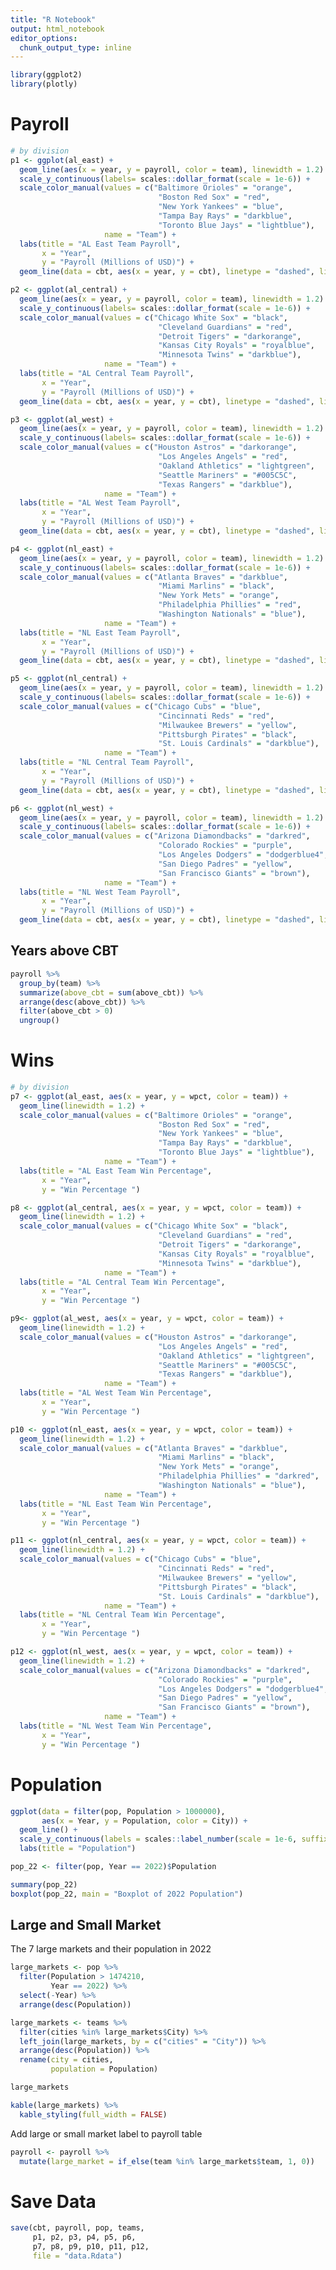 ```yaml
---
title: "R Notebook"
output: html_notebook
editor_options: 
  chunk_output_type: inline
---
```


```r
library(ggplot2)
library(plotly)
```

# Payroll

```r
# by division
p1 <- ggplot(al_east) +
  geom_line(aes(x = year, y = payroll, color = team), linewidth = 1.2) + 
  scale_y_continuous(labels= scales::dollar_format(scale = 1e-6)) +
  scale_color_manual(values = c("Baltimore Orioles" = "orange",
                                 "Boston Red Sox" = "red",
                                 "New York Yankees" = "blue",
                                 "Tampa Bay Rays" = "darkblue",
                                 "Toronto Blue Jays" = "lightblue"),
                     name = "Team") +
  labs(title = "AL East Team Payroll",
       x = "Year",
       y = "Payroll (Millions of USD)") +
  geom_line(data = cbt, aes(x = year, y = cbt), linetype = "dashed", linewidth = 1.2)

p2 <- ggplot(al_central) +
  geom_line(aes(x = year, y = payroll, color = team), linewidth = 1.2) + 
  scale_y_continuous(labels= scales::dollar_format(scale = 1e-6)) +
  scale_color_manual(values = c("Chicago White Sox" = "black",
                                 "Cleveland Guardians" = "red",
                                 "Detroit Tigers" = "darkorange",
                                 "Kansas City Royals" = "royalblue",
                                 "Minnesota Twins" = "darkblue"),
                     name = "Team") +
  labs(title = "AL Central Team Payroll",
       x = "Year",
       y = "Payroll (Millions of USD)") +
  geom_line(data = cbt, aes(x = year, y = cbt), linetype = "dashed", linewidth = 1.2)

p3 <- ggplot(al_west) +
  geom_line(aes(x = year, y = payroll, color = team), linewidth = 1.2) + 
  scale_y_continuous(labels= scales::dollar_format(scale = 1e-6)) +
  scale_color_manual(values = c("Houston Astros" = "darkorange",
                                 "Los Angeles Angels" = "red",
                                 "Oakland Athletics" = "lightgreen",
                                 "Seattle Mariners" = "#005C5C",
                                 "Texas Rangers" = "darkblue"),
                     name = "Team") +
  labs(title = "AL West Team Payroll",
       x = "Year",
       y = "Payroll (Millions of USD)") +
  geom_line(data = cbt, aes(x = year, y = cbt), linetype = "dashed", linewidth = 1.2)

p4 <- ggplot(nl_east) +
  geom_line(aes(x = year, y = payroll, color = team), linewidth = 1.2) + 
  scale_y_continuous(labels= scales::dollar_format(scale = 1e-6)) +
  scale_color_manual(values = c("Atlanta Braves" = "darkblue",
                                 "Miami Marlins" = "black",
                                 "New York Mets" = "orange",
                                 "Philadelphia Phillies" = "red",
                                 "Washington Nationals" = "blue"),
                     name = "Team") +
  labs(title = "NL East Team Payroll",
       x = "Year",
       y = "Payroll (Millions of USD)") +
  geom_line(data = cbt, aes(x = year, y = cbt), linetype = "dashed", linewidth = 1.2)

p5 <- ggplot(nl_central) +
  geom_line(aes(x = year, y = payroll, color = team), linewidth = 1.2) + 
  scale_y_continuous(labels= scales::dollar_format(scale = 1e-6)) +
  scale_color_manual(values = c("Chicago Cubs" = "blue",
                                 "Cincinnati Reds" = "red",
                                 "Milwaukee Brewers" = "yellow",
                                 "Pittsburgh Pirates" = "black",
                                 "St. Louis Cardinals" = "darkblue"),
                     name = "Team") +
  labs(title = "NL Central Team Payroll",
       x = "Year",
       y = "Payroll (Millions of USD)") +
  geom_line(data = cbt, aes(x = year, y = cbt), linetype = "dashed", linewidth = 1.2)

p6 <- ggplot(nl_west) +
  geom_line(aes(x = year, y = payroll, color = team), linewidth = 1.2) + 
  scale_y_continuous(labels= scales::dollar_format(scale = 1e-6)) +
  scale_color_manual(values = c("Arizona Diamondbacks" = "darkred",
                                 "Colorado Rockies" = "purple",
                                 "Los Angeles Dodgers" = "dodgerblue4",
                                 "San Diego Padres" = "yellow",
                                 "San Francisco Giants" = "brown"),
                     name = "Team") +
  labs(title = "NL West Team Payroll",
       x = "Year",
       y = "Payroll (Millions of USD)") +
  geom_line(data = cbt, aes(x = year, y = cbt), linetype = "dashed", linewidth = 1.2)


```

## Years above CBT

```r
payroll %>% 
  group_by(team) %>% 
  summarize(above_cbt = sum(above_cbt)) %>% 
  arrange(desc(above_cbt)) %>% 
  filter(above_cbt > 0)
  ungroup()
```

# Wins

```r
# by division
p7 <- ggplot(al_east, aes(x = year, y = wpct, color = team)) +
  geom_line(linewidth = 1.2) + 
  scale_color_manual(values = c("Baltimore Orioles" = "orange",
                                 "Boston Red Sox" = "red",
                                 "New York Yankees" = "blue",
                                 "Tampa Bay Rays" = "darkblue",
                                 "Toronto Blue Jays" = "lightblue"),
                     name = "Team") +
  labs(title = "AL East Team Win Percentage",
       x = "Year",
       y = "Win Percentage ")

p8 <- ggplot(al_central, aes(x = year, y = wpct, color = team)) +
  geom_line(linewidth = 1.2) + 
  scale_color_manual(values = c("Chicago White Sox" = "black",
                                 "Cleveland Guardians" = "red",
                                 "Detroit Tigers" = "darkorange",
                                 "Kansas City Royals" = "royalblue",
                                 "Minnesota Twins" = "darkblue"),
                     name = "Team") +
  labs(title = "AL Central Team Win Percentage",
       x = "Year",
       y = "Win Percentage ")

p9<- ggplot(al_west, aes(x = year, y = wpct, color = team)) +
  geom_line(linewidth = 1.2) + 
  scale_color_manual(values = c("Houston Astros" = "darkorange",
                                 "Los Angeles Angels" = "red",
                                 "Oakland Athletics" = "lightgreen",
                                 "Seattle Mariners" = "#005C5C",
                                 "Texas Rangers" = "darkblue"),
                     name = "Team") +
  labs(title = "AL West Team Win Percentage",
       x = "Year",
       y = "Win Percentage ")

p10 <- ggplot(nl_east, aes(x = year, y = wpct, color = team)) +
  geom_line(linewidth = 1.2) + 
  scale_color_manual(values = c("Atlanta Braves" = "darkblue",
                                 "Miami Marlins" = "black",
                                 "New York Mets" = "orange",
                                 "Philadelphia Phillies" = "darkred",
                                 "Washington Nationals" = "blue"),
                     name = "Team") +
  labs(title = "NL East Team Win Percentage",
       x = "Year",
       y = "Win Percentage ")

p11 <- ggplot(nl_central, aes(x = year, y = wpct, color = team)) +
  geom_line(linewidth = 1.2) + 
  scale_color_manual(values = c("Chicago Cubs" = "blue",
                                 "Cincinnati Reds" = "red",
                                 "Milwaukee Brewers" = "yellow",
                                 "Pittsburgh Pirates" = "black",
                                 "St. Louis Cardinals" = "darkblue"),
                     name = "Team") +
  labs(title = "NL Central Team Win Percentage",
       x = "Year",
       y = "Win Percentage ")

p12 <- ggplot(nl_west, aes(x = year, y = wpct, color = team)) +
  geom_line(linewidth = 1.2) + 
  scale_color_manual(values = c("Arizona Diamondbacks" = "darkred",
                                 "Colorado Rockies" = "purple",
                                 "Los Angeles Dodgers" = "dodgerblue4",
                                 "San Diego Padres" = "yellow",
                                 "San Francisco Giants" = "brown"),
                     name = "Team") +
  labs(title = "NL West Team Win Percentage",
       x = "Year",
       y = "Win Percentage ")


```

# Population

```r
ggplot(data = filter(pop, Population > 1000000),
       aes(x = Year, y = Population, color = City)) +
  geom_line() +
  scale_y_continuous(labels = scales::label_number(scale = 1e-6, suffix = "M")) +
  labs(title = "Population")
```

```r
pop_22 <- filter(pop, Year == 2022)$Population

summary(pop_22)
boxplot(pop_22, main = "Boxplot of 2022 Population")
```

## Large and Small Market

The 7 large markets and their population in 2022

```r
large_markets <- pop %>% 
  filter(Population > 1474210,
         Year == 2022) %>% 
  select(-Year) %>% 
  arrange(desc(Population))

large_markets <- teams %>% 
  filter(cities %in% large_markets$City) %>% 
  left_join(large_markets, by = c("cities" = "City")) %>% 
  arrange(desc(Population)) %>% 
  rename(city = cities,
         population = Population)

large_markets

kable(large_markets) %>% 
  kable_styling(full_width = FALSE)
```

Add large or small market label to payroll table

```r
payroll <- payroll %>% 
  mutate(large_market = if_else(team %in% large_markets$team, 1, 0))
```

# Save Data

```r
save(cbt, payroll, pop, teams, 
     p1, p2, p3, p4, p5, p6, 
     p7, p8, p9, p10, p11, p12,
     file = "data.Rdata")
```
